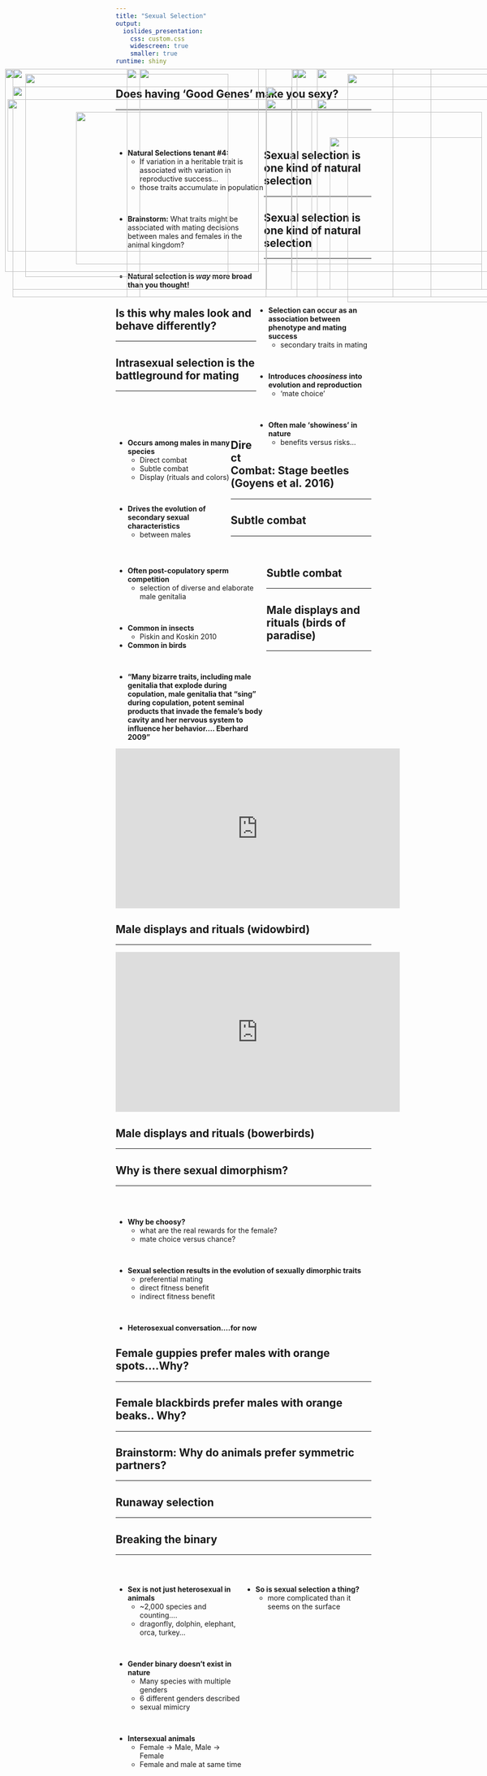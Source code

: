 ```yaml
---
title: "Sexual Selection"
output: 
  ioslides_presentation:
    css: custom.css
    widescreen: true
    smaller: true
runtime: shiny
---
```


## Does having 'Good Genes' make you sexy?
<hr>
<br/>
<br/>

<IMG STYLE="position:absolute; TOP:200px; LEFT:685px; WIDTH:325px; HEIGHT:450px" SRC="images/sexyjeans.jpg">

<div style="float: left; width: 58%;">

* **Natural Selections tenant #4:**
    + If variation in a heritable trait is associated with variation in reproductive success...
    + those traits accumulate in population

<br/>

* **Brainstorm:** What traits might be associated with mating decisions between males and females in the animal kingdom?

<br/>

* **Natural selection is *way* more broad than you thought!**

</div>

## Sexual selection is one kind of natural selection
<hr>

<IMG STYLE="position:absolute; TOP:225px; LEFT:25px; WIDTH:550px; HEIGHT:400px" SRC="images/matechoice.jpg">

## Sexual selection is one kind of natural selection
<hr>
<br/>
<br/>
<br/>

<div style="float: right; width: 45%;">

* **Selection can occur as an association between phenotype and mating success**
    + secondary traits in mating

<br/>

* **Introduces *choosiness* into evolution and reproduction**
    + 'mate choice'

<br/>

* **Often male 'showiness' in nature**
    + benefits versus risks...
</div>

<IMG STYLE="position:absolute; TOP:225px; LEFT:25px; WIDTH:550px; HEIGHT:400px" SRC="images/matechoice.jpg">

## Is this why males look and behave differently?
<hr>

<IMG STYLE="position:absolute; TOP:250px; LEFT:15px; WIDTH:600px; HEIGHT:300px" SRC="images/deer.jpg">

<IMG STYLE="position:absolute; TOP:250px; LEFT:625px; WIDTH:450px; HEIGHT:300px" SRC="images/ducks.jpg">

## Intrasexual selection is the battleground for mating
<hr>
<br/>
<br/>
<br/>

<div style="float: left; width: 45%;">

* **Occurs among males in many species**
    + Direct combat
    + Subtle combat
    + Display (rituals and colors)

<br/>

* **Drives the evolution of secondary sexual characteristics**
    + between males 

</div>

<IMG STYLE="position:absolute; TOP:225px; LEFT:525px; WIDTH:550px; HEIGHT:400px" SRC="images/combat.jpg">

## Direct Combat: Stage beetles (Goyens et al. 2016)
<hr>

<IMG STYLE="position:absolute; TOP:275px; LEFT:150px; WIDTH:800px; HEIGHT:300px" SRC="images/beetle.jpg">

## Subtle combat
<hr>
<br/>

<div style="float: left; width: 59%;">

* **Often post-copulatory sperm competition**
    + selection of diverse and elaborate male genitalia

<br/>

* **Common in insects**
    + Piskin and Koskin 2010
* **Common in birds**

<br/>

* **"Many bizarre traits, including male genitalia that explode during copulation, male genitalia that “sing” during copulation, potent seminal products that invade the female's body cavity and her nervous system to influence her behavior.... Eberhard 2009"**

</div>

<IMG STYLE="position:absolute; TOP:190px; LEFT:625px; WIDTH:450px; HEIGHT:450px" SRC="images/penis_insects.png">

## Subtle combat
<hr>

<IMG STYLE="position:absolute; TOP:200px; LEFT:50px; WIDTH:400px; HEIGHT:400px" SRC="images/duckphallus.jpg">

<IMG STYLE="position:absolute; TOP:250px; LEFT:525px; WIDTH:550px; HEIGHT:300px" SRC="images/lakeduck.jpg">

## Male displays and rituals (birds of paradise)
<hr>

<iframe width="560" height="315" src="https://www.youtube.com/embed/sKJfvdV4uHU" frameborder="0" allow="accelerometer; autoplay; encrypted-media; gyroscope; picture-in-picture" allowfullscreen></iframe>

## Male displays and rituals (widowbird)
<hr>

<iframe width="560" height="315" src="https://www.youtube.com/embed/OPI-9oi19gQ" frameborder="0" allow="accelerometer; autoplay; encrypted-media; gyroscope; picture-in-picture" allowfullscreen></iframe>

## Male displays and rituals (bowerbirds)
<hr>

<IMG STYLE="position:absolute; TOP:190px; LEFT:10px; WIDTH:500px; HEIGHT:400px" SRC="images/bowerbird2.jpg">

<IMG STYLE="position:absolute; TOP:190px; LEFT:575px; WIDTH:500px; HEIGHT:400px" SRC="images/bowerbird.jpg">


## Why is there sexual dimorphism?
<hr>
<br/>
<br/>

* **Why be choosy?**
    + what are the real rewards for the female?
    + mate choice versus chance?

<br/>

* **Sexual	selection	results	in the	evolution	of	sexually	dimorphic	traits**
    + preferential mating
    + direct fitness benefit
    + indirect fitness benefit

<br/>

* **Heterosexual conversation....for now**

## Female guppies prefer males with orange spots....Why?
<hr>

<IMG STYLE="position:absolute; TOP:190px; LEFT:250px; WIDTH:600px; HEIGHT:450px" SRC="images/guppy.jpg">

## Female blackbirds prefer males with orange beaks.. Why?
<hr>

<IMG STYLE="position:absolute; TOP:190px; LEFT:250px; WIDTH:600px; HEIGHT:450px" SRC="images/blackbirds.jpg">

## Brainstorm: Why do animals prefer symmetric partners? 
<hr>

<IMG STYLE="position:absolute; TOP:190px; LEFT:275px; WIDTH:500px; HEIGHT:450px" SRC="images/Vitruvian_Man.gif">

## Runaway selection
<hr>

<IMG STYLE="position:absolute; TOP:190px; LEFT:25px; WIDTH:500px; HEIGHT:450px" SRC="images/peacock.jpg">

<IMG STYLE="position:absolute; TOP:190px; LEFT:585px; WIDTH:450px; HEIGHT:450px" SRC="images/widowbird.jpg">

## Breaking the binary
<hr>
<br/>

<div style="float: left; width: 50%;">

* **Sex is not just heterosexual in animals**
    + ~2,000 species and counting....
    + dragonfly, dolphin, elephant, orca, turkey...

<br/>

* **Gender binary doesn't exist in nature**
    + Many species with multiple genders
    + 6 different genders described 
    + sexual mimicry

<br/>

* **Intersexual animals**
    + Female -> Male, Male -> Female
    + Female and male at same time
</div>

<div style="float: right; width: 50%;">

* **So is sexual selection a thing?**
    + more complicated than it seems on the surface
</div>

<IMG STYLE="position:absolute; TOP:325px; LEFT:650px; WIDTH:300px; HEIGHT:300px" SRC="images/monkey.jpg">
